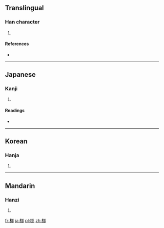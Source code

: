 ==Translingual==

===Han character===
{{Han char|rn=75|rad=木|as=07|sn=11|four=4792<sub>7</sub>|canj=木尸手中 (DSQL)}}

# {{defn|Han|sort=木07}}

====References====
* {{Han ref|kx=0529.110|dkj=14856|dj=0917.220|hdz=21208.040|uh=689B|ud=26779|bh=D5CA|bd=54730}}

----

==Japanese==

===Kanji===
{{ja-kanji|grade=|rs=木07}}

# {{defn|Japanese|sort=木07}}

====Readings====
* {{ja-readings|on=[[だ]] (da), [[な]] (na)|kun=[[なぎ]] (nagi)}}

----

==Korean==

===Hanja===
{{ko-hanja|hangeul=나|eumhun=|rv=na|mr=na|y=na}}

# {{defn|Korean|sort=木07}}

----

==Mandarin==

===Hanzi===
{{cmn-hanzi|pin=[[nuó]] ([[nuo2]])|wg=no<sup>2</sup>}}

# {{defn|Mandarin|sort=木07}}

[[fr:梛]]
[[ja:梛]]
[[pl:梛]]
[[zh:梛]]